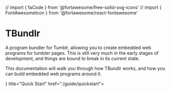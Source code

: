 // import { faCode } from '@fortawesome/free-solid-svg-icons'
// import { FontAwesomeIcon } from '@fortawesome/react-fontawesome'

# TBundlr
A program bundler for Tumblr, allowing you to create embedded web programs for tumbler pages.
This is still very much in the early stages of development, and things are bound to break in its current state.

This documentation will walk you through how TBundlr works, and how you can build embedded web programs around it.

<Cards num={1}>
  <Card
    icon={ // Stealing from Nextra until I can get a better icon lmao
      <svg xmlns="http://www.w3.org/2000/svg" fill="none" viewBox="0 0 24 24" strokeWidth={1.5} stroke="currentColor" className="w-6 h-6">
        <path strokeLinecap="round" strokeLinejoin="round" d="M17.25 6.75L22.5 12l-5.25 5.25m-10.5 0L1.5 12l5.25-5.25m7.5-3l-4.5 16.5" />
      </svg>
    }
    title="Quick Start"
    href="./guide/quickstart">
  </Card>
</Cards>